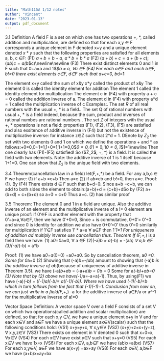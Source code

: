 ```yaml
---
title: "Math115A 1/12 notes"
author: "Vincent"
date: "2023-01-13"
output: pdf_document
---
```


3.1 Definition\newline
A field F is a set on which one has two operations +, $*$, called addition and multiplication, are defined so that for each x,y $\in$ F corresponds a unique element in F denoted x+y and a unique element denoted $x * y$ such that the following properties are satisfied for all elements a, b, c $\in$F: \newline
(F1) $a+b = b+a$, $a*b=b*a$\newline\newline
(F2) $(a+b)+c =a+(b+c); (a$*$b)$*$c =a$*$(b$*$c)\newline\newline
(F3) There exist distinct elements 0 and 1 in F such that 0+a=a and 1$*$a = a, $\forall$a $\in$F\newline\newline
(F4) For each a$\in$F and each b$\in$F, b!=0 there exist elements c$\in$F, d$\in$F such that a+c=0, b*d=1

The element x+y called the sum of x&y x$*$y called the product of x&y\newline
The element 0 is called the identity element for addition\newline
The element 1 called the identity element for multiplication\newline
The element c in (F4) with property a + c = 0 called the addition inverse of a.\newline
The element d in (F4) with property a$*$d = 1 called the multiplication inverse of c\newline\newline\newline
Examples:\newline
1. The set $R$ of all real numbers with the usual +, $*$ is a field.\newline
2. The set Q of rational numbers with usual +,  $*$ is a field\newline
indeed, because the sum, product and inverses of rational numbes are rational numbers.\newline
3. The set $Z$ of integers with the usual +, $*$ operations is not a field: properties (F1), (F2), (F3), (F5) are satisfied and also exsitence of additive inverse in (F4) but not the existence of multiplicative inverse: for instance z$\in$$Z$ such that 2$*$d = 1\newline
4. DEnote by $Z_2$ the set with two elements 0 and 1 on which we define the operations + and $*$ as follows:\newline
0+0=0,0+1=1,1+0=1,1+1=0,0$*$0=0,0$*$1=0,1$*$0=0,1$*$1=1\newline
Then one clearly has (F1)-(F5) satisfied! So ($Z_2$, +, $*$) is a field. It is called the field with two elements.\newline
  Note: the additive inverse of 1 is 1 itself because 1+1=0.\newline
  One can show that $Z_2$ is the unique field with two elements.\newline\newline\newline
 
 3.4 Theorem(cancellation law in a field)\newline
 let(F,+,$*$) be a field. For any a,b,c $\in$ F we have:\newline
 (1) if a+b =c+b Then a=c\newline
 (2) if a*b=c*b and b!=0, then a=c.\newline
 Proof:\newline
 (1). By (F4) There exists d $\in$ F such that b+d=0. Since a+b =c+b, we can add to both sides the element to obtain:\newline (a+b)+d = (c+b)+d\newline So by (F2) a+(b+d) = c+(b+d) so a+0 = c+0 Thus a=c.\newline
 (2) has similar proof\newline\newline\newline
 
3.5 Theorem: \newline
  The element 0 and 1 in a field are unique. Also the additive inverse of an element and the multiplicative inverse of a != 0 element are unique\newline
proof: \newline
if 0'$\in$F is another element with the property that 0'+a=a,$\forall$a$\in$F, then we have 0'+0=0, Since + is commutative, 0+0'= 0'+0 and since 0 is identity for addition we also have 0+0'=0' thus 0'=0 similarily for multiplication if 1'$\in$F satisfies 1' * a=a $\forall$ a$\in$F then 1'*1=1\newline
For uniqueness of addition ad multiply inverse use cancellation thus.\newline\newline\newline
3.6 Theorem\newline
If (F,+,*) is a field then we have:\newline
(1) a*0=0*a=0, $\forall$ a $\in$F\newline
(2)(-a)*b = a*(-b) = -(a*b) $\forall$ a,b $\in$F\newline
(3)(-a)*(-b) = a*b\newline\newline

Proof:\newline
(1) we have a*0=a*(0+0) =a*0+a*0. So by cancellation theorem, a*0 =0. Some for 0*a=0\newline
(2) Showing that (-a)*b=-(a*b) amount to showing that (-a)*b is the additive inverse of a*b(because of uniqueness of additive inverse in Theorem 3.5).\newline
we have (-a)*b+a*b = (-a+a)*b = 0*b = 0\newline
Some for a*(-b)+ab=0\newline
(3) Note that by (2) above we have(-1)*a=-a=a(-1). Thus, by using(F1) we have (-a)*(-b) = ((-1)a)(-b)= a((-1)(-b)). Where we have used (-1)(-b)=b
which in turn follows from the fact that (-1)(-1)=1.\newline
Conclusion from now on, we can just write in a field(F,+,*) -a for the additive inverse of a$\in$F\newline\newline 1/a or a^-1 for the multiplicative inverse of a!=0\newline\newline\newline\newline

Vector Space\newline
Definition: A vector space V over a field F consists of a set V on which two operations(called addition and scalar multiplication) are defined, so that for each x,y $\in$V, we have a unique element x+y in V and for each x$\in$V and a$\in$F we have a unique element ax$\in$V(scalar) such that the following conditions hold:\newline
(VS1) x+y=y+x, $\forall$ x,y$\in$V\newline
(VS2) (x+y)+z=x+(y+z), $\forall$ x,y,z$\in$V\newline
(VS3) There exists on element in V denoted 0 such that x+0=x, $\forall$x$\in$V\newline
(VS4) For each x$\in$V have exist y$\in$V such that x+y=0\newline
(VS5) For each x$\in$V we have 1x=x\newline
(VS6) For each x$\in$V, a,b$\in$F we have (ab)x=a(bx)\newline
(VS7) For each x,y$\in$V, a$\in$F we have a(x+y) =ax+ay\newline
(VS8) For each x$\in$V, a,b$\in$F we have (a+b)x=ay+bx\newline











